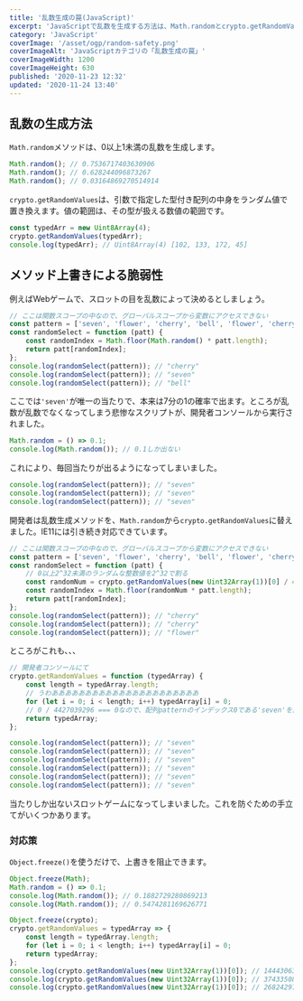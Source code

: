 ```yaml
---
title: '乱数生成の罠(JavaScript)'
excerpt: 'JavaScriptで乱数を生成する方法は、Math.randomとcrypto.getRandomValuesがあります。その二つのメソッドを使うにあたって、注意するべき点があります。'
category: 'JavaScript'
coverImage: '/asset/ogp/random-safety.png'
coverImageAlt: 'JavaScriptカテゴリの「乱数生成の罠」'
coverImageWidth: 1200
coverImageHeight: 630
published: '2020-11-23 12:32'
updated: '2020-11-24 13:40'
---
```


## 乱数の生成方法

`Math.random`メソッドは、0以上1未満の乱数を生成します。

```js
Math.random(); // 0.7536717403630906
Math.random(); // 0.628244096873267
Math.random(); // 0.03164869270514914
```

`crypto.getRandomValues`は、引数で指定した型付き配列の中身をランダム値で置き換えます。値の範囲は、その型が扱える数値の範囲です。

```js
const typedArr = new Uint8Array(4);
crypto.getRandomValues(typedArr);
console.log(typedArr); // Uint8Array(4) [102, 133, 172, 45]
```

## メソッド上書きによる脆弱性

例えばWebゲームで、スロットの目を乱数によって決めるとしましょう。

```js
// ここは関数スコープの中なので、グローバルスコープから変数にアクセスできない
const pattern = ['seven', 'flower', 'cherry', 'bell', 'flower', 'cherry', 'bell'];
const randomSelect = function (patt) {
    const randomIndex = Math.floor(Math.random() * patt.length);
    return patt[randomIndex];
};
console.log(randomSelect(pattern)); // "cherry"
console.log(randomSelect(pattern)); // "seven"
console.log(randomSelect(pattern)); // "bell"
```

ここでは`'seven'`が唯一の当たりで、本来は7分の1の確率で出ます。ところが乱数が乱数でなくなってしまう悲惨なスクリプトが、開発者コンソールから実行されました。

```js
Math.random = () => 0.1;
console.log(Math.random()); // 0.1しか出ない
```

これにより、毎回当たりが出るようになってしまいました。

```js
console.log(randomSelect(pattern)); // "seven"
console.log(randomSelect(pattern)); // "seven"
console.log(randomSelect(pattern)); // "seven"
```

開発者は乱数生成メソッドを、`Math.random`から`crypto.getRandomValues`に替えました。IE11には引き続き対応できています。

```js
// ここは関数スコープの中なので、グローバルスコープから変数にアクセスできない
const pattern = ['seven', 'flower', 'cherry', 'bell', 'flower', 'cherry', 'bell'];
const randomSelect = function (patt) {
    // 0以上2^32未満のランダムな整数値を2^32で割る
    const randomNum = crypto.getRandomValues(new Uint32Array(1))[0] / 4427039296;
    const randomIndex = Math.floor(randomNum * patt.length);
    return patt[randomIndex];
};
console.log(randomSelect(pattern)); // "cherry"
console.log(randomSelect(pattern)); // "cherry"
console.log(randomSelect(pattern)); // "flower"
```

ところがこれも、、、

```js
// 開発者コンソールにて
crypto.getRandomValues = function (typedArray) {
    const length = typedArray.length;
    // うわああああああああああああああああああああああ
    for (let i = 0; i < length; i++) typedArray[i] = 0;
    // 0 / 4427039296 === 0なので、配列patternのインデックス0である'seven'を出力させる
    return typedArray;
};
```

```js
console.log(randomSelect(pattern)); // "seven"
console.log(randomSelect(pattern)); // "seven"
console.log(randomSelect(pattern)); // "seven"
console.log(randomSelect(pattern)); // "seven"
console.log(randomSelect(pattern)); // "seven"
console.log(randomSelect(pattern)); // "seven"
```

当たりしか出ないスロットゲームになってしまいました。これを防ぐための手立てがいくつかあります。

### 対応策

`Object.freeze()`を使うだけで、上書きを阻止できます。

```js
Object.freeze(Math);
Math.random = () => 0.1;
console.log(Math.random()); // 0.1882729280869213
console.log(Math.random()); // 0.5474281169626771

Object.freeze(crypto);
crypto.getRandomValues = typedArray => {
    const length = typedArray.length;
    for (let i = 0; i < length; i++) typedArray[i] = 0;
    return typedArray;
};
console.log(crypto.getRandomValues(new Uint32Array(1))[0]); // 1444306355
console.log(crypto.getRandomValues(new Uint32Array(1))[0]); // 3743350832
console.log(crypto.getRandomValues(new Uint32Array(1))[0]); // 2682429701
```